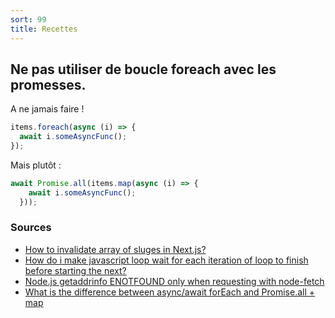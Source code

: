 ```yaml
---
sort: 99
title: Recettes
---
```


## Ne pas utiliser de boucle foreach avec les promesses.

A ne jamais faire !

```js
items.foreach(async (i) => {
  await i.someAsyncFunc();
});
```

Mais plutôt :

```js
await Promise.all(items.map(async (i) => {
    await i.someAsyncFunc();
  }));
```

### Sources

- [How to invalidate array of sluges in Next.js?](https://stackoverflow.com/questions/71807293/how-to-invalidate-array-of-sluges-in-next-js)
- [How do i make javascript loop wait for each iteration of loop to finish before starting the next?](https://stackoverflow.com/questions/69734110/how-do-i-make-javascript-loop-wait-for-each-iteration-of-loop-to-finish-before-s)
- [Node.js getaddrinfo ENOTFOUND only when requesting with node-fetch](https://github.com/node-fetch/node-fetch/issues/449)
- [What is the difference between async/await forEach and Promise.all + map](https://stackoverflow.com/questions/68026591/what-is-the-difference-between-async-await-foreach-and-promise-all-map)
